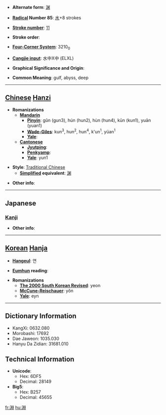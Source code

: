 * '''Alternate form''': [[渊]]

* '''[[Wiktionary:Chinese radical index| Radical]] Number 85''': [[Wiktionary:Chinese radical index 水|水]]+8 strokes

* '''[[Wiktionary:Chinese total strokes index|Stroke number]]''': [[Wiktionary:Chinese total strokes index 11|11]]

* '''Stroke order''': 

* '''[[Wiktionary:Chinese four corner index|Four-Corner System]]''': 3210<sub>0</sub>

* '''[[Wiktionary:Chinese Cangjie index|Cangjie input]]''': 水中X中 (ELXL)

* '''Graphical Significance and Origin''': 

* '''Common Meaning''': gulf, abyss, deep

----

== [[Chinese]] [[Hanzi]] ==

* '''Romanizations'''
** '''[[Mandarin]]'''
*** '''[[Pinyin]]''': gǔn (gun3), hún (hun2), hùn (hun4), kūn (kun1), yuān (yuan1)
*** '''[[Wade-Giles]]''': kun<sup>3</sup>, hun<sup>2</sup>, hun<sup>4</sup>, k'un<sup>1</sup>, yüan<sup>1</sup>
*** '''[[Yale]]''': 
** '''[[Cantonese]]'''
*** '''[[Jyutping]]''':
*** '''[[Penkyamp]]''': 
*** '''[[Yale]]''': yun1

* '''Style''': [[Traditional Chinese]] 
** '''[[Simplified Chinese|Simplified]] equivalent''': [[渊]]

* '''Other info''': 

----

==Japanese==
===[[Kanji]]===
{{kanji|on readings=[[えん]] (en)|kun readings=[[ふち]] (fuchi)}}

* '''Other info''':  

----

== [[Korean]] [[Hanja]] ==

* '''[[Hangeul]]''': 연

* '''[[Eumhun]] reading''': 

* '''Romanizations'''
** '''[[The 2000 South Korean Revised Romanization|The 2000 South Korean Revised]]''': yeon
** '''[[McCune-Reischauer]]''': yŏn
** '''[[Yale]]''': eyn

----

== Dictionary Information ==

* KangXi: 0632.080
* Morobashi: 17692
* Dae Jaweon: 1035.030
* Hanyu Da Zidian: 31681.010

== Technical Information ==

* '''Unicode''':
** Hex: 6DF5
** Decimal: 28149
* '''Big5''':
** Hex: B257
** Decimal: 45655

[[fr:淵]]
[[hu:淵]]